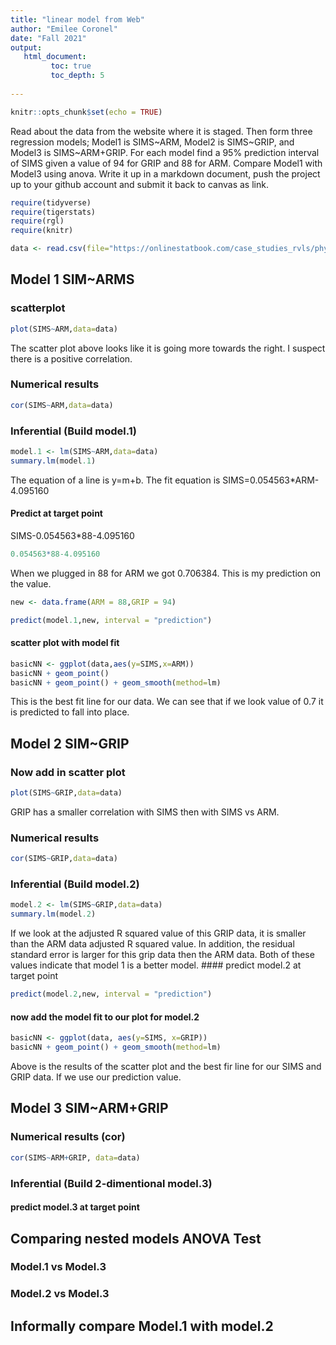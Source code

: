 ```yaml
---
title: "linear model from Web"
author: "Emilee Coronel"
date: "Fall 2021"
output:
   html_document:
         toc: true
         toc_depth: 5
        
---
```


```r
knitr::opts_chunk$set(echo = TRUE)
```

Read about the data from the website where it is staged.  Then form three regression models; Model1 is SIMS~ARM, Model2 is SIMS~GRIP, and Model3 is SIMS~ARM+GRIP. For each model find a 95% prediction interval of SIMS given a value of 94  for GRIP and 88 for ARM. Compare Model1 with Model3 using anova. Write it up in a markdown document, push the project up to your github account and submit it back to canvas as link. 

 


```r
require(tidyverse)
require(tigerstats)
require(rgl)
require(knitr)

```

```r
data <- read.csv(file="https://onlinestatbook.com/case_studies_rvls/physical_strength/data.txt",sep="",header=TRUE)  

```

## Model 1 SIM~ARMS

### scatterplot

```R
plot(SIMS~ARM,data=data)
```
The scatter plot above looks like it is going more towards the right. I suspect there is a positive correlation.



### Numerical results

```r
cor(SIMS~ARM,data=data)
```


### Inferential  (Build model.1)

```r
model.1 <- lm(SIMS~ARM,data=data)
summary.lm(model.1)
```


The equation of a line is y=m+b. 
The fit equation is SIMS=0.054563*ARM-4.095160



#### Predict at target point

SIMS-0.054563*88-4.095160

```r
0.054563*88-4.095160
```
When we plugged in 88 for ARM we got 0.706384. This is my prediction on the value.

```R
new <- data.frame(ARM = 88,GRIP = 94)
```

```r
predict(model.1,new, interval = "prediction")
```

#### scatter plot with model fit
  
```r
basicNN <- ggplot(data,aes(y=SIMS,x=ARM))
basicNN + geom_point()
basicNN + geom_point() + geom_smooth(method=lm)
```
This is the best fit line for our data. We can see that if we look value of 0.7 it is predicted to fall into place.

## Model 2 SIM~GRIP




### Now add in scatter plot


```r
plot(SIMS~GRIP,data=data)
```
GRIP has a smaller correlation with SIMS then with SIMS vs ARM.

### Numerical results 
```r
cor(SIMS~GRIP,data=data)
```

### Inferential  (Build model.2)
  
```r
model.2 <- lm(SIMS~GRIP,data=data)
summary.lm(model.2)
```
If we look at the adjusted R squared value of this GRIP data, it is smaller than the ARM data adjusted R squared value. In addition, the residual standard error is larger for this grip data then the ARM data. Both of these values indicate that model 1 is a better model.
#### predict model.2 at target point

```r
predict(model.2,new, interval = "prediction")
```

#### now add the model fit to our plot for model.2
  
```r
basicNN <- ggplot(data, aes(y=SIMS, x=GRIP))
basicNN + geom_point() + geom_smooth(method=lm)
```


Above is the results of the scatter plot and the best fir line for our SIMS and GRIP data. If we use our prediction value.   

## Model 3 SIM~ARM+GRIP

### Numerical results (cor)

```r
cor(SIMS~ARM+GRIP, data=data)
```

### Inferential  (Build 2-dimentional model.3)

#### predict model.3 at target point
  

## Comparing nested models ANOVA Test

### Model.1 vs Model.3
### Model.2 vs Model.3

## Informally compare Model.1 with model.2

